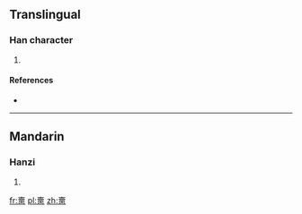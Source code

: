 ==Translingual==

===Han character===
{{Han char|rn=33|rad=士|as=13|sn=16|four=|canj=土田中田 (GWLW)}}

# {{defn|Han|sort=士13}}

====References====
* {{Han ref|kx=0244.120|dkj=05680|dj=0484.180|hdz=10491.150|uh=5901|ud=22785}}

----

==Mandarin==

===Hanzi===
{{cmn-hanzi|pin=[[yī]] ([[yi1]])|wg=i<sup>1</sup>}}

# {{defn|lang=cmn|sort=士13}}

[[fr:夁]]
[[pl:夁]]
[[zh:夁]]